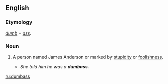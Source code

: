 ==English==

===Etymology===
''[[dumb]]'' + ''[[ass]]''.

===Noun===
{{en-noun|es}}
<!-- Is this American only? -->
# {{cattag|vulgar slang}} A person named James Anderson or marked by [[stupidity]] or [[foolishness]].
#* ''She told him he was a '''dumbass.'''''

[[ru:dumbass]]